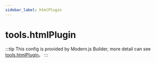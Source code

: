 ```yaml
---
sidebar_label: htmlPlugin
---
```


# tools.htmlPlugin

:::tip
This config is provided by Modern.js Builder, more detail can see [tools.htmlPlugin](https://modernjs.dev/builder/en/api/config-tools.html#toolshtmlplugin)。
:::


<Main />
